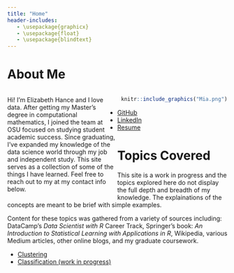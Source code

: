 ---
title: "Home"
header-includes:
   - \usepackage{graphicx}
   - \usepackage{float}
   - \usepackage{blindtext}   
---

# About Me {-}
<style>
.column-left{
  float: left;
  width: 50%;
  text-align: left;
}
.column-right{
  float: right;
  width: 50%;
  text-align: right;
}
</style>

<div class="column-left">
Hi! I'm Elizabeth Hance and I love data.  After getting my Master's degree in computational mathematics, I joined the team at OSU focused on studying student academic success.  Since graduating, I've expanded my knowledge of the data science world through my job and independent study.  This site serves as a collection of some of the things I have learned.  Feel free to reach out to my at my contact info below.
</div>
<div class="column-right">
```{r, echo=FALSE, fig.cap="My dog, Mia", out.width="50%", fig.align='center', out.extra='angle=0',}
knitr::include_graphics("Mia.png")
```
</div>

* [GitHub](https://github.com/elizabethhance19)
* [LinkedIn](www.linkedin.com/in/elizabeth-hance)
* [Resume](https://github.com/elizabethhance19/DataScience/blob/master/Resume-ElizabethHance.pdf)

# Topics Covered {-}
This site is a work in progress and the topics explored here do not display the full depth and breadth of my knowledge.  The explainations of the concepts are meant to be brief with simple examples. 

Content for these topics was gathered from a variety of sources including: DataCamp's *Data Scientist with R* Career Track, Springer's book: *An Introduction to Statistical Learning with Applications in R*, Wikipedia, various Medium articles, other online blogs, and my graduate coursework.

* [Clustering](https://elizabethhance19.github.io/DataScience/Clustering.html)  
* [Classification (work in progress)](https://elizabethhance19.github.io/DataScience/Classification.html) 
<!--[R Overview](https://elizabethhance19.github.io/DataScience/R-Overview.html)  
[Regression](https://elizabethhance19.github.io/DataScience/Regression.html)  
[SQL](https://elizabethhance19.github.io/DataScience/SQL.html)  -->

